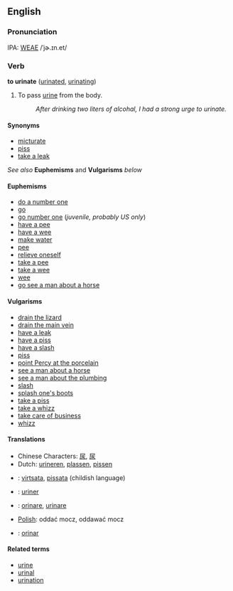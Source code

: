 == English ==

===Pronunciation===
IPA: [[WEAE]] /ˈjɚ.ɪn.et/

=== Verb ===
'''to urinate''' ([[urinated]], [[urinating]])

# To pass [[urine]] from the body.
#: ''After drinking two liters of alcohal, I had a strong urge to urinate.''

====Synonyms====
*[[micturate]]
*[[piss]]
*[[take a leak]]

''See also'' '''Euphemisms''' and '''Vulgarisms''' ''below''

==== Euphemisms ====
*[[do a number one]] <!--this is used in the UK - how about Australia?-->
*[[go]]
*[[go number one]] (''juvenile, probably US only'')<!-- "number one" is used in Australia but there is no set phrase to make it a verb - we would put it many different ways. this should probable move to "urine" -->
*[[have a pee]] <!--UK only?-->
*[[have a wee]] <!--UK only?-->
*[[make water]] <!--Morgan Freeman in Driving Miss Daisy -->
*[[pee]] <!--euphemistic for "piss"-->
*[[relieve oneself]]
*[[take a pee]] <!--US only?-->
*[[take a wee]] <!--exists?  US only?-->
*[[wee]]
*[[go see a man about a horse]]

==== Vulgarisms ====
*[[drain the lizard]]
*[[drain the main vein]]
*[[have a leak]] <!--UK only?-->
*[[have a piss]] <!--UK only?-->
*[[have a slash]] <!--UK only?-->
*[[piss]]
*[[point Percy at the porcelain]] <!--UK only?-->
*[[see a man about a horse]]
*[[see a man about the plumbing]]
*[[slash]]
*[[splash one's boots]] <!--or wet one's boots?-->
*[[take a piss]] <!--US only?-->
*[[take a whizz]] <!--US only?-->
*[[take care of business]]
*[[whizz]]

==== Translations ====
*Chinese Characters: [[尿]], [[尿]]
*Dutch: [[urineren]], [[plassen]], [[pissen]]
*{{fi}}: [[virtsata]], [[pissata]] (childish language)
*{{fr}}: [[uriner]]
*{{it}}: [[orinare]], [[urinare]]
*[[Polish]]: oddać mocz, oddawać mocz
*{{es}}: [[orinar]]

====Related terms====
*[[urine]]
*[[urinal]]
*[[urination]]